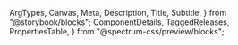   ArgTypes,
  Canvas,
  Meta,
  Description,
  Title,
  Subtitle,
} from "@storybook/blocks";
  ComponentDetails,
  TaggedReleases,
  PropertiesTable,
} from "@spectrum-css/preview/blocks";


<Meta of={ColorLoupeStories} title="Docs" />

<Title of={ColorLoupeStories} />
<Subtitle of={ColorLoupeStories} />
<ComponentDetails />

<Description of={ColorLoupeStories} />

## Usage notes

- Set the `--spectrum-picked-color` custom property to the CSS color value you want to show
- You must apply `.is-open` to display the loupe
- Color Loupe does not have a disabled style; do not show it when the handle it's attached to is disabled.

## Standard

<Canvas of={ColorLoupeStories.Default} />

## Properties

The component accepts the following inputs (properties):

<ArgTypes />

<PropertiesTable />

## Tagged releases

<TaggedReleases />
